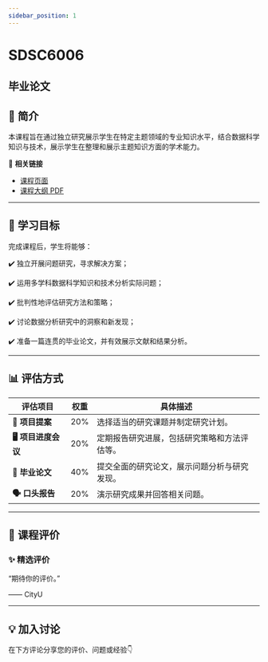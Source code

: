 ```yaml
---
sidebar_position: 1
---
```


# SDSC6006
## 毕业论文

## **📘 简介**
本课程旨在通过独立研究展示学生在特定主题领域的专业知识水平，结合数据科学知识与技术，展示学生在整理和展示主题知识方面的学术能力。

🔗 **相关链接**
- [课程页面](https://www.cityu.edu.hk/catalogue/pg/202425/course/SDSC6006.htm)
- [课程大纲 PDF](https://www.cityu.edu.hk/catalogue/pg/202425/course/SDSC6006.pdf)

---

## **🎯 学习目标**

完成课程后，学生将能够：

✔️ 独立开展问题研究，寻求解决方案；

✔️ 运用多学科数据科学知识和技术分析实际问题；

✔️ 批判性地评估研究方法和策略；

✔️ 讨论数据分析研究中的洞察和新发现；

✔️ 准备一篇连贯的毕业论文，并有效展示文献和结果分析。

---

## **📊 评估方式**

| **评估项目**             | **权重** | **具体描述**                                                                                       |
|-------------------------|---------|---------------------------------------------------------------------------------------------------|
| **📝 项目提案**           | 20%     | 选择适当的研究课题并制定研究计划。                                                                |
| **🖥️ 项目进度会议**       | 20%     | 定期报告研究进展，包括研究策略和方法评估等。                                                       |
| **📄 毕业论文**           | 40%     | 提交全面的研究论文，展示问题分析与研究发现。                                                       |
| **🗣️ 口头报告**           | 20%     | 演示研究成果并回答相关问题。                                                                      |

---

## **💬 课程评价**

### ✨ **精选评价**
<div className={commentStyles.commentBox}>
    <p className={commentStyles.commentText}>
        “期待你的评价。”
    </p>
    <p className={commentStyles.commentAuthor}>—— CityU</p>
</div>

---


## **💡 加入讨论**

在下方评论分享您的评价、问题或经验👇
<Utterances />